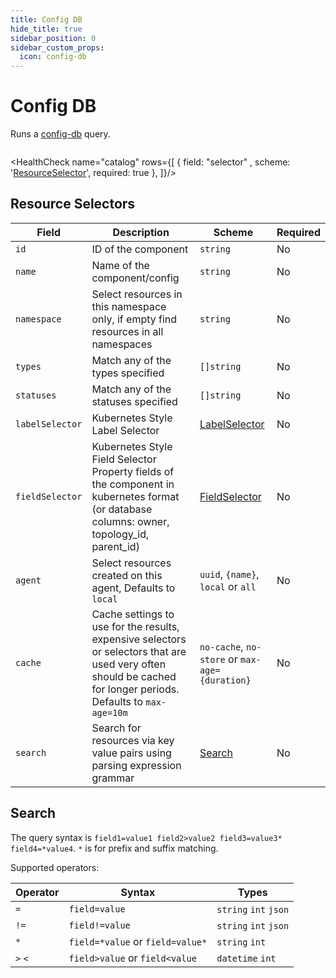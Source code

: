 ```yaml
---
title: Config DB
hide_title: true
sidebar_position: 0
sidebar_custom_props:
  icon: config-db
---
```


# <Icon name="config-db">Config DB</Icon>

Runs a [config-db](https://github.com/flanksource/config-db) query.

```yaml title="catalog.yaml"  file=<rootDir>/modules/canary-checker/fixtures/external/catalog.yaml
```

<HealthCheck name="catalog"  rows={[
  {
    field: "selector" ,
    scheme: '[ResourceSelector](#resource-selectors)',
    required: true
  },
]}/>


## Resource Selectors


| Field           | Description                                                                                                                                                        | Scheme                                                                                              | Required |
| --------------- | ------------------------------------------------------------------------------------------------------------------------------------------------------------------ | --------------------------------------------------------------------------------------------------- | -------- |
| `id`            | ID of the component                                                                                                                                                | `string`                                                                                            | No       |
| `name`          | Name of the component/config                                                                                                                                       | `string`                                                                                            | No       |
| `namespace`     | Select resources in this namespace only, if empty find resources in all namespaces                                                                                 | `string`                                                                                            | No       |
| `types`         | Match any of the types specified                                                                                                                                   | `[]string`                                                                                          | No       |
| `statuses`      | Match any of the statuses specified                                                                                                                                | `[]string`                                                                                          | No       |
| `labelSelector` | Kubernetes Style Label Selector                                                                                                                                    | [LabelSelector](https://kubernetes.io/docs/concepts/overview/working-with-objects/labels/)          | No       |
| `fieldSelector` | Kubernetes Style Field Selector Property fields of the component in kubernetes format (or database columns: owner, topology_id, parent_id)                         | [FieldSelector](https://kubernetes.io/docs/concepts/overview/working-with-objects/field-selectors/) | No       |
| `agent`         | Select resources created on this agent, Defaults to `local`                                                                                                        | `uuid`, `{name}`, `local` or `all`                                                                  | No       |
| `cache`         | Cache settings to use for the results, expensive selectors or selectors that are used very often should be cached for longer periods. Defaults to `max-age=10m` | `no-cache`, `no-store` or `max-age={duration}`                                                      | No       |
| `search`        | Search for resources via key value pairs using parsing expression grammar                                                                                          | [Search](#search)                                                                                     | No       |

## Search

The query syntax is `field1=value1 field2>value2 field3=value3* field4=*value4`. `*` is for prefix and suffix matching.

Supported operators:

| Operator | Syntax                           | Types                 |
| -------- | -------------------------------- | --------------------- |
| `=`      | `field=value`                    | `string` `int` `json` |
| `!=`     | `field!=value`                   | `string` `int` `json` |
| `*`      | `field=*value` or `field=value*` | `string` `int`        |
| `>` `<`  | `field>value` or `field<value`   | `datetime` `int`      |

